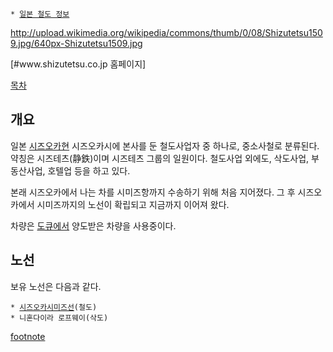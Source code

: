 {{{+1 静岡鉄道 / Shizuoka Railway }}}
 * [[일본 철도 정보]]
http://upload.wikimedia.org/wikipedia/commons/thumb/0/08/Shizutetsu1509.jpg/640px-Shizutetsu1509.jpg

[#www.shizutetsu.co.jp 홈페이지]

[[목차]]
== 개요 ==
일본 [[시즈오카]]현 시즈오카시에 본사를 둔 철도사업자 중 하나로, 중소사철로 분류된다. 약칭은 시즈테츠(静鉄)이며 시즈테츠 그룹의 일원이다. 철도사업 외에도, 삭도사업, 부동산사업, 호텔업 등을 하고 있다.

본래 시즈오카에서 나는 차를 시미즈항까지 수송하기 위해 처음 지어졌다. 그 후 시즈오카에서 시미즈까지의 노선이 확립되고 지금까지 이어져 왔다.

차량은 [[도큐]]에서 양도받은 차량을 사용중이다.

== 노선 ==
보유 노선은 다음과 같다.
 * [[시즈오카시미즈선]](철도)
 * 니혼다이라 로프웨이(삭도)

[[footnote]]

